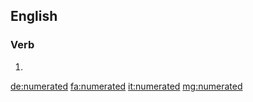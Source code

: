 ==English==

===Verb===
{{head|en}}

# {{en-past of|numerate}}

[[de:numerated]]
[[fa:numerated]]
[[it:numerated]]
[[mg:numerated]]
